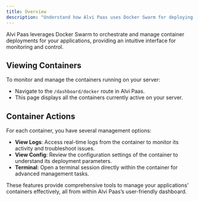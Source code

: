 ```yaml
---
title: Overview
description: "Understand how Alvi Paas uses Docker Swarm for deploying applications and managing containers directly from the dashboard."
---
```


Alvi Paas leverages Docker Swarm to orchestrate and manage container deployments for your applications, providing an intuitive interface for monitoring and control.

## Viewing Containers

To monitor and manage the containers running on your server:

- Navigate to the `/dashboard/docker` route in Alvi Paas.
- This page displays all the containers currently active on your server.

## Container Actions

For each container, you have several management options:

- **View Logs**: Access real-time logs from the container to monitor its activity and troubleshoot issues.
- **View Config**: Review the configuration settings of the container to understand its deployment parameters.
- **Terminal**: Open a terminal session directly within the container for advanced management tasks.

These features provide comprehensive tools to manage your applications' containers effectively, all from within Alvi Paas’s user-friendly dashboard.
